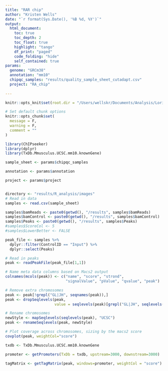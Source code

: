 ```yaml
---
title: "RAR chip"
author: "Kristen Wells"
date: "`r format(Sys.Date(), '%B %d, %Y')`"
output:
  html_document:
    toc: true
    toc_depth: 2
    toc_float: true
    highlight: "tango"
    df_print: "paged"
    code_folding: "hide"
    self_contained: true
params:
  genome: "GRCm38"
  annotation: "mm10"
  chipqc_samples: "results/quality_sample_sheet_cutadapt.csv"
  project: "RA_chip"
  
---
```

```r
knitr::opts_knit$set(root.dir = "/Users/wellskr/Documents/Analysis/Lori_sussel/David_Lorberbaum/Sussel_RA_chip/")

# Set default chunk options
knitr::opts_chunk$set(
  message = F, 
  warning = F,
  comment = ""
)
```

```r
library(ChIPseeker)
library(dplyr)
library(TxDb.Mmusculus.UCSC.mm10.knownGene)
```

```r
sample_sheet <- params$chipqc_samples

annotation <- params$annotation

project <- params$project


directory <- "results/R_analysis/images"
# Read in data
samples <- read.csv(sample_sheet)

samples$bamReads <- paste0(getwd(), "/results", samples$bamReads)
samples$bamControl <- paste0(getwd(), "/results", samples$bamControl)
samples$Peaks <- paste0(getwd(), "/results", samples$Peaks)
#samples$ScoreCol <- 5
#samples$LowerBetter <- FALSE

peak_file <- samples %>%
  dplyr::filter(ControlID == "Input") %>%
  dplyr::select(Peaks)

# Read in peaks
peak <- readPeakFile(peak_file[1,1])

# Name meta data columns based on Macs2 output
colnames(mcols(peak)) <- c("name", "score", "strond",
                           "signalValue", "pValue", "qvalue", "peak")

# Remove extra chromosomes
peak <- peak[!grepl("GL|JH", seqnames(peak)),]
peak <- dropSeqlevels(peak,
                      value = seqlevels(peak)[grepl("GL|JH", seqlevels(peak))])

# Rename chromosomes
newStyle <- mapSeqlevels(seqlevels(peak), "UCSC")
peak <- renameSeqlevels(peak, newStyle)
```

```r
# Plot coverage across chromosomes, sizing by the macs2 score
covplot(peak, weightCol="score")
```

```r
txdb <- TxDb.Mmusculus.UCSC.mm10.knownGene

promoter <- getPromoters(TxDb = txdb, upstream=3000, downstream=3000)

tagMatrix <- getTagMatrix(peak, windows=promoter, weightCol = "score")

```